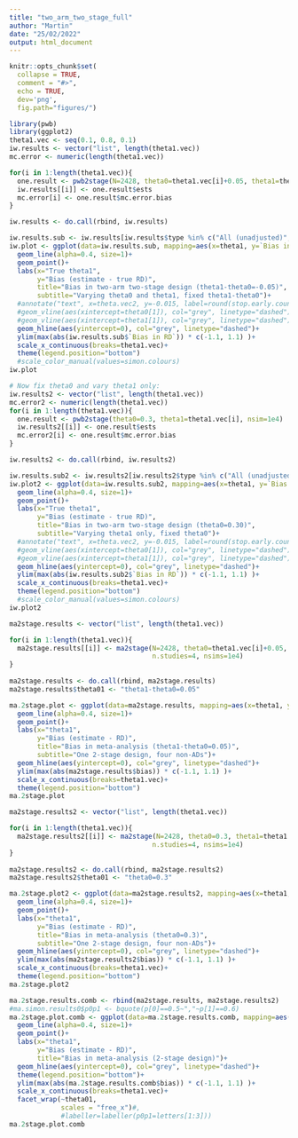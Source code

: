 ```yaml
---
title: "two_arm_two_stage_full"
author: "Martin"
date: "25/02/2022"
output: html_document
---
```


```r
knitr::opts_chunk$set(
  collapse = TRUE,
  comment = "#>",
  echo = TRUE,
  dev='png',
  fig.path="figures/")
```

```r
library(pwb)
library(ggplot2)
theta1.vec <- seq(0.1, 0.8, 0.1)
iw.results <- vector("list", length(theta1.vec))
mc.error <- numeric(length(theta1.vec))

for(i in 1:length(theta1.vec)){
  one.result <- pwb2stage(N=2428, theta0=theta1.vec[i]+0.05, theta1=theta1.vec[i], nsims=1e4)
  iw.results[[i]] <- one.result$ests
  mc.error[i] <- one.result$mc.error.bias
}

iw.results <- do.call(rbind, iw.results)
```

```r
iw.results.sub <- iw.results[iw.results$type %in% c("All (unadjusted)", "All (precision-weighted)"), ]
iw.plot <- ggplot(data=iw.results.sub, mapping=aes(x=theta1, y=`Bias in RD`, col=type))+
  geom_line(alpha=0.4, size=1)+
  geom_point()+
  labs(x="True theta1",
       y="Bias (estimate - true RD)",
       title="Bias in two-arm two-stage design (theta1-theta0=-0.05)",
       subtitle="Varying theta0 and theta1, fixed theta1-theta0")+
  #annotate("text", x=theta.vec2, y=-0.015, label=round(stop.early.count2,2))+
  #geom_vline(aes(xintercept=theta0[1]), col="grey", linetype="dashed")+
  #geom_vline(aes(xintercept=theta1[1]), col="grey", linetype="dashed")+
  geom_hline(aes(yintercept=0), col="grey", linetype="dashed")+
  ylim(max(abs(iw.results.sub$`Bias in RD`)) * c(-1.1, 1.1) )+
  scale_x_continuous(breaks=theta1.vec)+
  theme(legend.position="bottom")
  #scale_color_manual(values=simon.colours)
iw.plot
```

```r
# Now fix theta0 and vary theta1 only:
iw.results2 <- vector("list", length(theta1.vec))
mc.error2 <- numeric(length(theta1.vec))
for(i in 1:length(theta1.vec)){
  one.result <- pwb2stage(theta0=0.3, theta1=theta1.vec[i], nsim=1e4)
  iw.results2[[i]] <- one.result$ests
  mc.error2[i] <- one.result$mc.error.bias
}

iw.results2 <- do.call(rbind, iw.results2)
```


```r
iw.results.sub2 <- iw.results2[iw.results2$type %in% c("All (unadjusted)", "All (precision-weighted)"), ]
iw.plot2 <- ggplot(data=iw.results.sub2, mapping=aes(x=theta1, y=`Bias in RD`, col=type))+
  geom_line(alpha=0.4, size=1)+
  geom_point()+
  labs(x="True theta1",
       y="Bias (estimate - true RD)",
       title="Bias in two-arm two-stage design (theta0=0.30)",
       subtitle="Varying theta1 only, fixed theta0")+
  #annotate("text", x=theta.vec2, y=-0.015, label=round(stop.early.count2,2))+
  #geom_vline(aes(xintercept=theta0[1]), col="grey", linetype="dashed")+
  #geom_vline(aes(xintercept=theta1[1]), col="grey", linetype="dashed")+
  geom_hline(aes(yintercept=0), col="grey", linetype="dashed")+
  ylim(max(abs(iw.results.sub2$`Bias in RD`)) * c(-1.1, 1.1) )+
  scale_x_continuous(breaks=theta1.vec)+
  theme(legend.position="bottom")
  #scale_color_manual(values=simon.colours)
iw.plot2
```



```r
ma2stage.results <- vector("list", length(theta1.vec))

for(i in 1:length(theta1.vec)){
  ma2stage.results[[i]] <- ma2stage(N=2428, theta0=theta1.vec[i]+0.05, theta1=theta1.vec[i],
                                    n.studies=4, nsims=1e4)
}
  
ma2stage.results <- do.call(rbind, ma2stage.results)
ma2stage.results$theta01 <- "theta1-theta0=0.05"
```

```r
ma.2stage.plot <- ggplot(data=ma2stage.results, mapping=aes(x=theta1, y=bias, col=type))+
  geom_line(alpha=0.4, size=1)+
  geom_point()+
  labs(x="theta1",
       y="Bias (estimate - RD)",
       title="Bias in meta-analysis (theta1-theta0=0.05)",
       subtitle="One 2-stage design, four non-ADs")+
  geom_hline(aes(yintercept=0), col="grey", linetype="dashed")+
  ylim(max(abs(ma2stage.results$bias)) * c(-1.1, 1.1) )+
  scale_x_continuous(breaks=theta1.vec)+
  theme(legend.position="bottom")
ma.2stage.plot
```
```r
ma2stage.results2 <- vector("list", length(theta1.vec))

for(i in 1:length(theta1.vec)){
  ma2stage.results2[[i]] <- ma2stage(N=2428, theta0=0.3, theta1=theta1.vec[i],
                                    n.studies=4, nsims=1e4)
}
  
ma2stage.results2 <- do.call(rbind, ma2stage.results2)
ma2stage.results2$theta01 <- "theta0=0.3"
```


```r
ma.2stage.plot2 <- ggplot(data=ma2stage.results2, mapping=aes(x=theta1, y=bias, col=type))+
  geom_line(alpha=0.4, size=1)+
  geom_point()+
  labs(x="theta1",
       y="Bias (estimate - RD)",
       title="Bias in meta-analysis (theta0=0.3)",
       subtitle="One 2-stage design, four non-ADs")+
  geom_hline(aes(yintercept=0), col="grey", linetype="dashed")+
  ylim(max(abs(ma2stage.results2$bias)) * c(-1.1, 1.1) )+
  scale_x_continuous(breaks=theta1.vec)+
  theme(legend.position="bottom")
ma.2stage.plot2
```

```r
ma.2stage.results.comb <- rbind(ma2stage.results, ma2stage.results2)
#ma.simon.results0$p0p1 <- bquote(p[0]==0.5~","~p[1]==0.6)
ma.2stage.plot.comb <- ggplot(data=ma.2stage.results.comb, mapping=aes(x=theta1, y=bias, col=type))+
  geom_line(alpha=0.4, size=1)+
  geom_point()+
  labs(x="theta1",
       y="Bias (estimate - RD)",
       title="Bias in meta-analysis (2-stage design)")+
  geom_hline(aes(yintercept=0), col="grey", linetype="dashed")+
  theme(legend.position="bottom")+
  ylim(max(abs(ma.2stage.results.comb$bias)) * c(-1.1, 1.1) )+
  scale_x_continuous(breaks=theta1.vec)+
  facet_wrap(~theta01, 
             scales = "free_x")#,
             #labeller=labeller(p0p1=letters[1:3]))
ma.2stage.plot.comb
```

